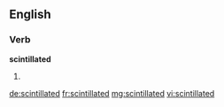 ==English==

===Verb===
'''scintillated'''

# {{en-past of|scintillate}}

[[de:scintillated]]
[[fr:scintillated]]
[[mg:scintillated]]
[[vi:scintillated]]